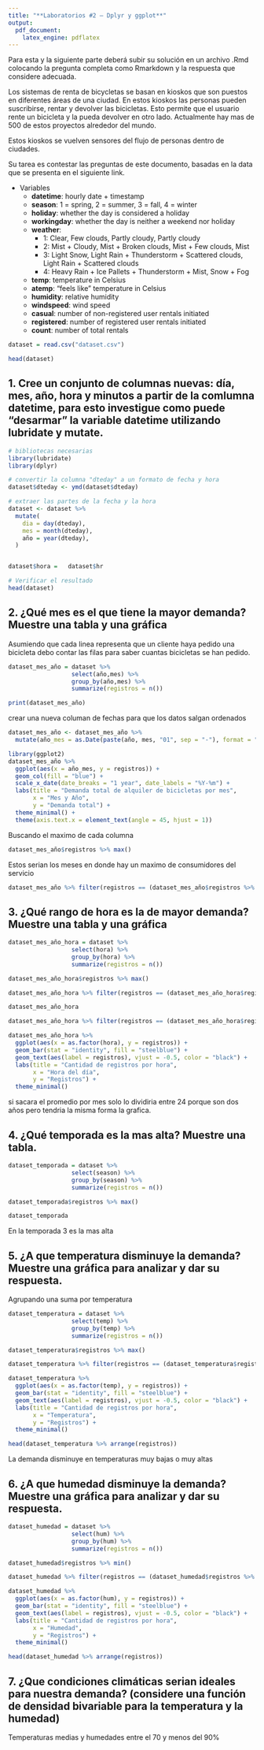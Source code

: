 ```yaml
---
title: "**Laboratorios #2 – Dplyr y ggplot**"
output:
  pdf_document:
    latex_engine: pdflatex
---
```


Para esta y la siguiente parte deberá subir su solución en un archivo
.Rmd colocando la pregunta completa como Rmarkdown y la respuesta que
considere adecuada.

Los sistemas de renta de bicycletas se basan en kioskos que son puestos
en diferentes áreas de una ciudad. En estos kioskos las personas pueden
suscribirse, rentar y devolver las bicicletas.
Esto permite que el usuario rente un bicicleta y la pueda devolver en
otro lado. Actualmente hay mas de 500 de estos proyectos alrededor del
mundo.

Estos kioskos se vuelven sensores del flujo de personas dentro de
ciudades.

Su tarea es contestar las preguntas de este documento, basadas en la
data que se presenta en el siguiente link.

- Variables
    - **datetime**: hourly date + timestamp
    - **season**: 1 = spring, 2 = summer, 3 = fall, 4 = winter
    - **holiday**: whether the day is considered a holiday
    - **workingday**: whether the day is neither a weekend nor holiday
    - **weather**:
        - 1: Clear, Few clouds, Partly cloudy, Partly cloudy
        - 2: Mist + Cloudy, Mist + Broken clouds, Mist + Few clouds, Mist
        - 3: Light Snow, Light Rain + Thunderstorm + Scattered clouds, Light Rain + Scattered clouds
        - 4: Heavy Rain + Ice Pallets + Thunderstorm + Mist, Snow + Fog
    - **temp**: temperature in Celsius
    - **atemp**: "feels like" temperature in Celsius
    - **humidity**: relative humidity
    - **windspeed**: wind speed
    - **casual**: number of non-registered user rentals initiated
    - **registered**: number of registered user rentals initiated
    - **count**: number of total rentals
    
```r

dataset = read.csv("dataset.csv")

head(dataset)

```


## 1. Cree un conjunto de columnas nuevas: día, mes, año, hora y minutos a partir de la comlumna datetime, para esto investigue como puede “desarmar” la variable datetime utilizando lubridate y mutate. 


```r
# bibliotecas necesarias
library(lubridate)
library(dplyr)

# convertir la columna "dteday" a un formato de fecha y hora
dataset$dteday <- ymd(dataset$dteday)

# extraer las partes de la fecha y la hora
dataset <- dataset %>%
  mutate(
    dia = day(dteday),
    mes = month(dteday),
    año = year(dteday),
  )


dataset$hora =   dataset$hr

# Verificar el resultado
head(dataset)

```

## 2. ¿Qué mes es el que tiene la mayor demanda? Muestre una tabla y una gráfica


Asumiendo que cada linea representa que un cliente haya pedido una bicicleta debo contar las filas para saber cuantas bicicletas se han pedido.

```r
dataset_mes_año = dataset %>% 
                  select(año,mes) %>% 
                  group_by(año,mes) %>%
                  summarize(registros = n())

print(dataset_mes_año)
```

crear una nueva columan de fechas para que los datos salgan ordenados

```r

dataset_mes_año <- dataset_mes_año %>%
  mutate(año_mes = as.Date(paste(año, mes, "01", sep = "-"), format = "%Y-%m-%d"))

```


```r
library(ggplot2)
dataset_mes_año %>%
  ggplot(aes(x = año_mes, y = registros)) +
  geom_col(fill = "blue") +
  scale_x_date(date_breaks = "1 year", date_labels = "%Y-%m") +
  labs(title = "Demanda total de alquiler de bicicletas por mes",
       x = "Mes y Año",
       y = "Demanda total") +
  theme_minimal() +
  theme(axis.text.x = element_text(angle = 45, hjust = 1))

```

Buscando el maximo de cada columna


```r
dataset_mes_año$registros %>% max()

```
Estos serian los meses en donde hay un maximo de consumidores del servicio

```r
dataset_mes_año %>% filter(registros == (dataset_mes_año$registros %>% max()))
```

## 3. ¿Qué rango de hora es la de mayor demanda? Muestre una tabla y una gráfica

```r
dataset_mes_año_hora = dataset %>% 
                  select(hora) %>% 
                  group_by(hora) %>%
                  summarize(registros = n())

```
```r
dataset_mes_año_hora$registros %>% max()

```

```r
dataset_mes_año_hora %>% filter(registros == (dataset_mes_año_hora$registros %>% max())) 
```
```r
dataset_mes_año_hora 
```

```r
dataset_mes_año_hora %>% filter(registros == (dataset_mes_año_hora$registros %>% max())) %>% select(hora, registros)
```


```r

dataset_mes_año_hora %>%
  ggplot(aes(x = as.factor(hora), y = registros)) +
  geom_bar(stat = "identity", fill = "steelblue") +
  geom_text(aes(label = registros), vjust = -0.5, color = "black") +
  labs(title = "Cantidad de registros por hora",
       x = "Hora del día",
       y = "Registros") +
  theme_minimal()

```

si sacara el promedio por mes solo lo dividiria entre 24 porque son dos años pero tendria la misma forma la grafica.


## 4. ¿Qué temporada es la mas alta? Muestre una tabla.


```r
dataset_temporada = dataset %>% 
                  select(season) %>% 
                  group_by(season) %>%
                  summarize(registros = n())

```



```r
dataset_temporada$registros %>% max()
```
```r
dataset_temporada 
```

En la temporada 3 es la mas alta



## 5. ¿A que temperatura disminuye la demanda? Muestre una gráfica para analizar y dar su respuesta.


Agrupando una suma por temperatura

```r
dataset_temperatura = dataset %>% 
                  select(temp) %>% 
                  group_by(temp) %>%
                  summarize(registros = n())

```

```r
dataset_temperatura$registros %>% max()

```
```r
dataset_temperatura %>% filter(registros == (dataset_temperatura$registros %>% min())) 
```



```r

dataset_temperatura %>%
  ggplot(aes(x = as.factor(temp), y = registros)) +
  geom_bar(stat = "identity", fill = "steelblue") +
  geom_text(aes(label = registros), vjust = -0.5, color = "black") +
  labs(title = "Cantidad de registros por hora",
       x = "Temperatura",
       y = "Registros") +
  theme_minimal()

```


```r

head(dataset_temperatura %>% arrange(registros))

```
La demanda disminuye en temperaturas muy bajas o muy altas

## 6. ¿A que humedad disminuye la demanda? Muestre una gráfica para analizar y dar su respuesta.


```r
dataset_humedad = dataset %>% 
                  select(hum) %>% 
                  group_by(hum) %>%
                  summarize(registros = n())

```

```r
dataset_humedad$registros %>% min()

```

```r
dataset_humedad %>% filter(registros == (dataset_humedad$registros %>% min())) 
```



```r

dataset_humedad %>%
  ggplot(aes(x = as.factor(hum), y = registros)) +
  geom_bar(stat = "identity", fill = "steelblue") +
  geom_text(aes(label = registros), vjust = -0.5, color = "black") +
  labs(title = "Cantidad de registros por hora",
       x = "Humedad",
       y = "Registros") +
  theme_minimal()

````
```r

head(dataset_humedad %>% arrange(registros))

````



## 7. ¿Que condiciones climáticas serian ideales para nuestra demanda? (considere una función de densidad bivariable para la temperatura y la humedad)


Temperaturas medias y humedades entre el 70 y menos del 90%



